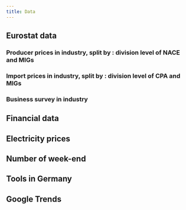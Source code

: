 ```yaml
---
title: Data
---
```


## Eurostat data

### Producer prices in industry, split by : division level of NACE and MIGs

### Import prices in industry, split by : division level of CPA and MIGs

### Business survey in industry

## Financial data

## Electricity prices

## Number of week-end

## Tools in Germany

## Google Trends
